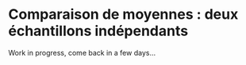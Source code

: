 # Comparaison de moyennes : deux échantillons indépendants {#sec-moy2}

Work in progress, come back in a few days...